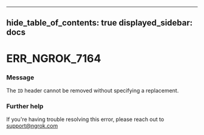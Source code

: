 

---
hide_table_of_contents: true
displayed_sidebar: docs
---


# ERR_NGROK_7164

### Message
The `ID` header cannot be removed without specifying a replacement.

<ErrorDetails />



### Further help
If you're having trouble resolving this error, please reach out to [support@ngrok.com](mailto:support@ngrok.com?subject=Help%20with%20ERR_NGROK_7164)

